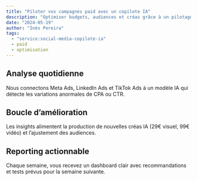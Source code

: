 ```yaml
---
title: "Piloter vos campagnes paid avec un copilote IA"
description: "Optimiser budgets, audiences et créas grâce à un pilotage humain + IA."
date: "2024-05-19"
author: "Inès Pereira"
tags:
  - "service:social-media-copilote-ia"
  - paid
  - optimisation
---
```


## Analyse quotidienne

Nous connectons Meta Ads, LinkedIn Ads et TikTok Ads à un modèle IA qui détecte les variations anormales de CPA ou CTR.

## Boucle d’amélioration

Les insights alimentent la production de nouvelles créas IA (29€ visuel, 99€ vidéo) et l’ajustement des audiences.

## Reporting actionnable

Chaque semaine, vous recevez un dashboard clair avec recommandations et tests prévus pour la semaine suivante.
